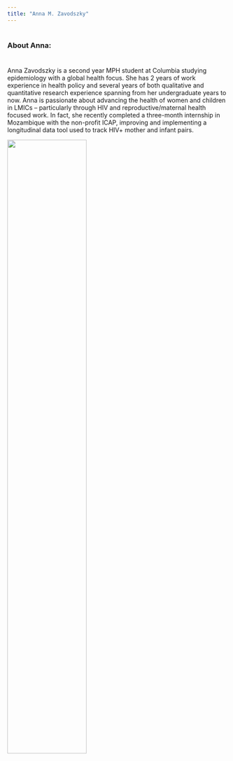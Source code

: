 ```yaml
---
title: "Anna M. Zavodszky"
---
```


#
#
#
### About Anna:
#
#
Anna Zavodszky is a second year MPH student at Columbia studying epidemiology with a global health focus. She has 2 years of work experience in health policy and several years of both qualitative and quantitative research experience spanning from her undergraduate years to now. Anna is passionate about advancing the health of women and children in LMICs – particularly through HIV and reproductive/maternal health focused work. In fact, she recently completed a three-month internship in Mozambique with the non-profit ICAP, improving and implementing a longitudinal data tool used to track HIV+ mother and infant pairs.
 
 
 

 
<img src="images/Anna Zavodszky_TA Headshot.jpg" style="width:60%">
